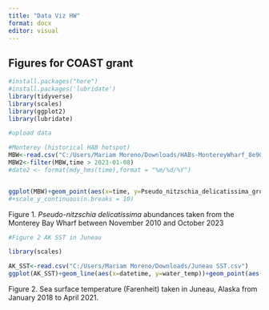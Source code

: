 ```yaml
---
title: "Data Viz HW"
format: docx
editor: visual
---
```


## Figures for COAST grant

```r

#install.packages("here")
#install.packages('lubridate')
library(tidyverse)
library(scales)
library(ggplot2)
library(lubridate)

#upload data

#Monterey (historical HAB hotspot)
MBW<-read.csv("C:/Users/Mariam Moreno/Downloads/HABs-MontereyWharf_8e90_78f0_b77c.csv")
MBW2<-filter(MBW,time > 2023-01-08)
#date2 <- format(mdy_hms(time),format = "%m/%d/%Y")


ggplot(MBW)+geom_point(aes(x=time, y=Pseudo_nitzschia_delicatissima_group))+labs(x='Year',y='P.nitzschia delicatissima', title="Pseudo-nitzschia delicatissima Abundances in Monterey Bay") 
#+scale_y_continuous(n.breaks = 10)
```

Figure 1. *Pseudo-nitzschia delicatissima* abundances taken from the Monterey Bay Wharf between November 2010 and October 2023

```r
#Figure 2 AK SST in Juneau

library(scales)

AK_SST<-read.csv("C:/Users/Mariam Moreno/Downloads/Juneau SST.csv")
ggplot(AK_SST)+geom_line(aes(x=datetime, y=water_temp))+geom_point(aes(x=datetime, y=water_temp))+labs(x='Year', y='Temperature (Farenheit)', title='Sea Surface Temperature')
```

Figure 2. Sea surface temperature (Farenheit) taken in Juneau, Alaska from January 2018 to April 2021.
